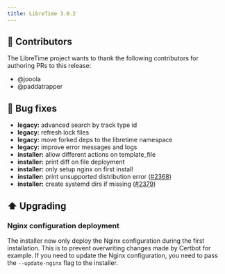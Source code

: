 ```yaml
---
title: LibreTime 3.0.2
---
```



<ReleaseHead date='2023-02-21' version='3.0.2'/>

## :sparkling_heart: Contributors

The LibreTime project wants to thank the following contributors for authoring PRs to this release:

- @jooola
- @paddatrapper

## :bug: Bug fixes

- **legacy:** advanced search by track type id
- **legacy:** refresh lock files
- **legacy:** move forked deps to the libretime namespace
- **legacy:** improve error messages and logs
- **installer:** allow different actions on template_file
- **installer:** print diff on file deployment
- **installer:** only setup nginx on first install
- **installer:** print unsupported distribution error ([#2368](https://github.com/libretime/libretime/issues/2368))
- **installer:** create systemd dirs if missing ([#2379](https://github.com/libretime/libretime/issues/2379))

## :arrow_up: Upgrading

### Nginx configuration deployment

The installer now only deploy the Nginx configuration during the first installation. This is to prevent overwriting changes made by Certbot for example. If you need to update the Nginx configuration, you need to pass the `--update-nginx` flag to the installer.
